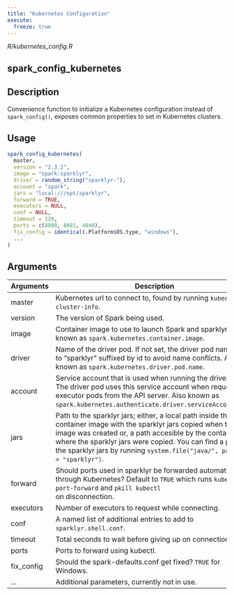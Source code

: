 ```yaml
---
title: "Kubernetes Configuration"
execute:
  freeze: true
---
```


*R/kubernetes_config.R*

## spark_config_kubernetes

## Description
Convenience function to initialize a Kubernetes configuration instead of `spark_config()`, exposes common properties to set in Kubernetes clusters. 


## Usage
```r
spark_config_kubernetes( 
  master, 
  version = "2.3.2", 
  image = "spark:sparklyr", 
  driver = random_string("sparklyr-"), 
  account = "spark", 
  jars = "local:///opt/sparklyr", 
  forward = TRUE, 
  executors = NULL, 
  conf = NULL, 
  timeout = 120, 
  ports = c(8880, 8881, 4040), 
  fix_config = identical(.Platform$OS.type, "windows"), 
  ... 
) 
```

## Arguments
|Arguments|Description|
|---|---|
| master | Kubernetes url to connect to, found by running `kubectl cluster-info`. |
| version | The version of Spark being used. |
| image | Container image to use to launch Spark and sparklyr. Also known as `spark.kubernetes.container.image`. |
| driver | Name of the driver pod. If not set, the driver pod name is set to "sparklyr" suffixed by id to avoid name conflicts. Also known as `spark.kubernetes.driver.pod.name`. |
| account | Service account that is used when running the driver pod. The driver pod uses this service account when requesting executor pods from the API server. Also known as `spark.kubernetes.authenticate.driver.serviceAccountName`. |
| jars | Path to the sparklyr jars; either, a local path inside the container image with the sparklyr jars copied when the image was created or, a path accesible by the container where the sparklyr jars were copied. You can find a path to the sparklyr jars by running `system.file("java/", package = "sparklyr")`. |
| forward | Should ports used in sparklyr be forwarded automatically through Kubernetes? Default to `TRUE` which runs `kubectl port-forward` and `pkill kubectl`<br>on disconnection. |
| executors | Number of executors to request while connecting. |
| conf | A named list of additional entries to add to `sparklyr.shell.conf`. |
| timeout | Total seconds to wait before giving up on connection. |
| ports | Ports to forward using kubectl. |
| fix_config | Should the spark-defaults.conf get fixed? `TRUE` for Windows. |
| ... | Additional parameters, currently not in use. |







